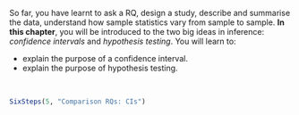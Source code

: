 :::::: {.cols data-latex="[T]"}

::: {.col data-latex="{0.59\textwidth}"}

So far, you have learnt to ask a RQ, design a study, describe and summarise the data, understand how sample statistics vary from sample to sample.
**In this chapter**, you will be introduced to the two big ideas in inference: *confidence intervals* and *hypothesis testing*.
You will learn to:

* explain the purpose of a confidence interval.
* explain the purpose of hypothesis testing.

:::

::: {.col data-latex="{0.04\textwidth}"}
\ 
<!-- an empty Div (with a white space), serving as
a column separator -->
:::

::: {.col data-latex="{0.35\textwidth}"}


```r
SixSteps(5, "Comparison RQs: CIs")
```

:::
::::::